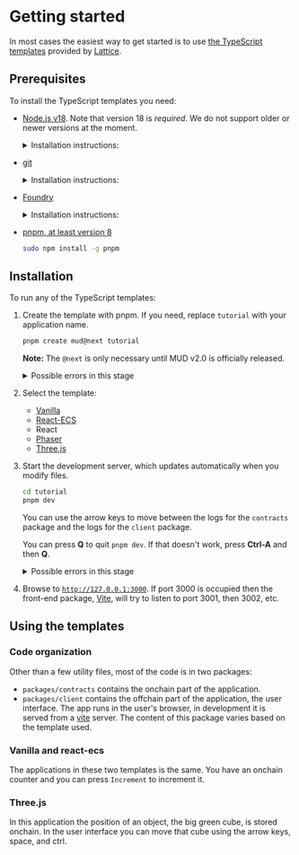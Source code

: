 
# Getting started

In most cases the easiest way to get started is to use
[the TypeScript templates](https://github.com/latticexyz/mud/tree/main/templates) provided by [Lattice](https://lattice.xyz/).

## Prerequisites

To install the TypeScript templates you need:

- [Node.js v18](https://nodejs.org/en/download/package-manager).
  Note that version 18 is _required_.
  We do not support older or newer versions at the moment.

  <details>  

  <summary>Installation instructions:</summary>

    <Tabs items={['Linux and MacOS', 'Windows']}>
      <Tab>
        ```sh copy
        curl -o- https://raw.githubusercontent.com/nvm-sh/nvm/v0.39.7/install.sh | bash
        nvm install 18
        ```
      </Tab>
      
      <Tab>
        ```powershell copy
        # installs Chocolatey (Windows Package Manager)
        Set-ExecutionPolicy Bypass -Scope Process -Force;
        [System.Net.ServicePointManager]::SecurityProtocol = [System.Net.ServicePointManager]::SecurityProtocol -bor 3072;
        iex ((New-Object System.Net.WebClient).DownloadString('https://chocolatey.org/install.ps1'));
        # download and install Node.js
        choco install nodejs --version="18.19.1"
        ```
      </Tab>
    </Tabs>

  </details>

- [git](https://git-scm.com/book/en/v2/Getting-Started-Installing-Git)

  <details>  

  <summary>Installation instructions:</summary>

    <Tabs items={['Linux (RedHat based)', 'Linux (Debian based)', 'MacOS', 'Windows']}>
      <Tab>
        ```sh copy
        sudo dnf install git-all
        ```
      </Tab>
      <Tab>
        ```sh copy
        sudo apt install git-all
        ```
      </Tab>
      <Tab>
        ```sh copy
        brew install git
        ```
      </Tab>
      <Tab>
        ```powershell copy
        choco install git
        ```
      </Tab>  
    </Tabs>

  </details>

- [Foundry](https://book.getfoundry.sh/getting-started/installation)

  <details>  

  <summary>Installation instructions:</summary>

    <Tabs items={['Linux and MacOS', 'Windows']}>
      <Tab>
        ```sh copy
        curl -L https://foundry.paradigm.xyz | bash
        export PATH=$PATH:~/.foundry/bin
        ```
      </Tab>
      
      <Tab>
      1. Use either Git Bash (which you should already have because you installed git) or [WSL](https://learn.microsoft.com/en-us/windows/wsl/install).

      1. Run the same commands you would on Linux and MacOS:

        ```sh copy
        curl -L https://foundry.paradigm.xyz | bash
        export PATH=$PATH:~/.foundry/bin
        ```      

      </Tab>
    </Tabs>

  </details>

- [pnpm, at least version 8](https://pnpm.io/)
  ```sh copy
  sudo npm install -g pnpm
  ```

## Installation

To run any of the TypeScript templates:

1. Create the template with pnpm.
   If you need, replace `tutorial` with your application name.

   ```sh copy
   pnpm create mud@next tutorial
   ```

   **Note:** The `@next` is only necessary until MUD v2.0 is officially released.

   <details>

   <summary>Possible errors in this stage</summary>

   - `ERROR  No package.json (or package.yaml, or package.json5) was found in "/home/qbzzt1"`

     `pnpm` version too old.
     Run `sudo npm install -g pnpm` to update to the latest.

   - `ENOENT  ENOENT: no such file or directory, mkdir`

     Out of disk space.

   - `foundryup: need 'git' (command not found)`

     Install [`git`](https://git-scm.com/book/en/v2/Getting-Started-Installing-Git).

   - `SyntaxError: Unexpected token '?'`

     `pnpm` version too old.
     Run `sudo npm install -g pnpm` to update to the latest.

   - `tutorial is not empty directory.`

     The tutorial needs to be installed in an empty directory.
     Either delete the directory and its content (`rm -rf tutorial`) or use a different directory.

   </details>

1. Select the template:

   - [Vanilla](./vanilla)
   - [React-ECS](./react-ecs)
   - React
   - [Phaser](./phaser)
   - [Three.js](./three)

1. Start the development server, which updates automatically when you modify files.

   ```sh copy
   cd tutorial
   pnpm dev
   ```

   You can use the arrow keys to move between the logs for the `contracts` package and the logs for the `client` package.

   You can press **Q** to quit `pnpm dev`.
   If that doesn't work, press **Ctrl-A** and then **Q**.

   <details>

   <summary>Possible errors in this stage</summary>

   - `error binding to 127.0.0.1:8545: error creating server listener: Address already in use`

     [Foundry's `anvil`](https://book.getfoundry.sh/anvil/) is already running, possibly inside a different `pnpm dev`.

     On Linux you can use `sudo netstat -anpe | grep 8545 | grep LISTEN` to get the anvil process ID.
     You can stop the `anvil` process listening on port 8545 using this command.

     ```sh copy
     kill `sudo netstat -anpe | grep 8545 | grep LISTEN | awk '{print $9}' | sed 's/\/anvil//'`
     ```

     Alternatively, a different Ethereum client such as [Geth](https://geth.ethereum.org/) or [Reth](https://paradigmxyz.github.io/reth/intro.html) might be running.
     As those can be production clients, it is best not to develop on a machine that runs them.

   - `[vite] Internal server error: Failed to resolve import "contracts/out/IWorld.sol/IWorld.abi.json" from "src/mud/setupNetwork.ts"`

     Ignore it.
     It simply means the `contracts` package hasn't created the `IWorld.abi.json` file, which the `client` package needs, yet.
     As soon as it is created, the `client` package will use it.

   - `Waiting for localhost:8545......`

     This error happens when `anvil` isn't up yet.
     If it persists, check the `contracts` package.

   <Callout type="info" emoji="ⓘ">

   If nothing else works, the problem may be with [`mprocs`](https://github.com/pvolok/mprocs).
   We can bypass `mprocs` by running two separate command line windows.

   1. In the first command line window run these commands to start the client:

      ```sh copy
      cd packages/client
      pnpm dev
      ```

   1. In the second command line window run these commands to compile the contracts and start `anvil`:

      ```sh copy
      cd packages/contracts
      forge || export PATH=$PATH:~/.foundry/bin;
      pnpm dev
      ```

   </Callout>

   </details>

1. Browse to [`http://127.0.0.1:3000`](http://127.0.0.1:3000).
   If port 3000 is occupied then the front-end package, [Vite](https://vitejs.dev/), will try to listen to port 3001, then 3002, etc.

## Using the templates

### Code organization

Other than a few utility files, most of the code is in two packages:

- `packages/contracts` contains the onchain part of the application.
- `packages/client` contains the offchain part of the application, the user interface.
  The app runs in the user's browser, in development it is served from a [vite](https://vitejs.dev/) server.
  The content of this package varies based on the template used.

### Vanilla and react-ecs

The applications in these two templates is the same.
You have an onchain counter and you can press `Increment` to increment it.

### Three.js

In this application the position of an object, the big green cube, is stored onchain.
In the user interface you can move that cube using the arrow keys, space, and ctrl.
